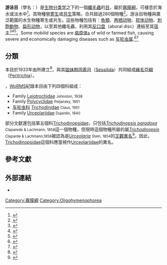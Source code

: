 {{Automatic taxobox
 | taxon = Mobilida
 | image = Trich2.jpg
 | image_width = 250px
 | image_caption = Scanning electron micrograph of ''Trichodina'' on the gills of a mullet
 | authority = {{tsl|en|Alfred Kahl||Kahl}}, 1933
 | synonyms =
 | subdivision_ranks = [[科_(生物)|科]]
 | subdivision = 
}}

'''游泳目'''（學名：{{lang|la|Mobilida}}）是[[生物分类学|生物分类学]]之下的一個[[纖毛蟲|纖毛蟲]]的[[目_(生物)|目]]，屬於[[寡膜綱|寡膜綱]]{{tsl|en|peritrich|緣毛亞綱}}，可棲息於海水或淡水中{{r|WoRMS_232070}}<ref>{{cite book |last1=Muller |first1=Y. |year=2004 |title=Faune et flore du littoral du Nord, du Pas-de-Calais et de la Belgique: inventaire |trans-title=(法國)北部省、加來海峽省及比利時海岸的動植物相：清單 |publisher=Commission Régionale de Biologie [[北部-加来海峡|Région Nord Pas-de-Calais]] |location=[[法國|France]] |pages=307 pp. |url=http://www.vliz.be/imisdocs/publications/145561.pdf |language=fr |access-date=2020-08-16 |archive-date=2020-08-02 |archive-url=https://web.archive.org/web/20200802010107/http://www.vliz.be/imisdocs/publications/145561.pdf |dead-url=no }}</ref>。其物種營[[寄生|寄生]]或[[共生|共生]]策略，合共超過280個物種<ref name=":2">{{Cite journal|last=Gong|first=Ying-Chun|last2=Yu|first2=Yu-He|last3=Villalobo|first3=Eduardo|last4=Zhu|first4=Fei-Yun|last5=Miao|first5=Wei|date=2006-09-01|title=Reevaluation of the Phylogenetic Relationship between Mobilid and Sessilid Peritrichs (Ciliophora, Oligohymenophorea) Based on Small Subunit rRNA Genes Sequences|journal=Journal of Eukaryotic Microbiology|language=en|volume=53|issue=5|pages=397–403|doi=10.1111/j.1550-7408.2006.00121.x|pmid=16968459|issn=1550-7408|url=http://ir.ihb.ac.cn/handle/152342/8846|access-date=2020-08-16|archive-date=2020-10-22|archive-url=https://web.archive.org/web/20201022102119/http://ir.ihb.ac.cn/handle/152342/8846|dead-url=no}}</ref>。游泳目物種與廣泛範圍的水生物種寄生或共生。這些物種包括有：[[鱼|魚類]]、[[两栖动物|两栖动物]]、[[软体动物|软体动物]]、[[刺胞動物門|刺胞動物]]、[[扁形动物门|扁形动物]]，以至其他纖毛蟲，利用其[[反口盘|反口盘]]（aboral disc）連結至其[[宿主|宿主]]<ref name=":1">{{Cite journal|last=Zhan|first=Zifeng|last2=Xu|first2=Kuidong|last3=Dunthorn|first3=Micah|date=2013-03-01|title=Evaluating molecular support for and against the monophyly of the Peritrichia and phylogenetic relationships within the Mobilida (Ciliophora, Oligohymenophorea)|journal=Zoologica Scripta|language=en|volume=42|issue=2|pages=213–226|doi=10.1111/j.1463-6409.2012.00568.x|issn=1463-6409}}</ref><ref name=":0">{{Cite book|url=https://books.google.com/?id=Hd3jKGDBR48C&pg=PA1&dq=lynn+ciliated+protozoa#v=onepage&q=lynn%2520ciliated%2520protozoa&f=false|title=The Ciliated Protozoa: Characterization, Classification, and Guide to the Literature|last=Lynn|first=Denis|date=2008-06-24|publisher=Springer Science & Business Media|isbn=9781402082399|language=en}}</ref><ref>{{Cite journal|last=Reynoldson|first=T. B.|date=1951-01-01|title=The Dispersal of Urceolaria mitra (Peritricha) Epizoic on Flatworms|jstor=1650|journal=Journal of Animal Ecology|volume=20|issue=1|pages=123–131|doi=10.2307/1650}}</ref>。Some mobilid species are <!-- [[pathogen|pathogen]] -->[[病原体|病原体]]s of wild or farmed fish, causing severe and economically damaging diseases such as <!-- [[Trichodina|trichodinosis]] -->[[车轮虫属|车轮虫属]].<ref>{{Cite journal|last=Huh|first=Min Do|last2=Thomas|first2=Chad D.|last3=Udomkusonsri|first3=Pareeya|last4=Noga|first4=Edward J.|date=2005-07-01|title=Epidemic trichodinosis associated with severe epidermal hyperplasia in largemouth bass, Micropterus salmoides, from North Carolina, USA|journal=Journal of Wildlife Diseases|volume=41|issue=3|pages=647–653|doi=10.7589/0090-3558-41.3.647|issn=0090-3558|pmid=16244080|doi-access=free}}</ref><ref>{{Cite book|url=https://books.google.com/?id=M5GZGH3W-IEC&pg=PT14&dq=Fish+Disease:+Diagnosis+and+Treatmen#v=onepage&q=Fish%2520Disease%253A%2520Diagnosis%2520and%2520Treatmen&f=false|title=Fish Disease: Diagnosis and Treatment|last=Noga|first=Edward J.|date=2011-11-16|publisher=John Wiley & Sons|isbn=9781119949466|language=en}}</ref>

==分類==
本目於1933年由{{tsl|en|Alfred Kahl||Alfred Kahl}}所建立<ref>{{Cite book|title=Die Tierwelt der Nord-und Ostsee|last=Grimpe|first=Georg|publisher=Akademische Verlagsgesellschaft|year=1933|isbn=|location=Leipzig|pages=29–146|via=}}</ref>，與其[[姐妹群|姐妹群]][[固着目|固着目]]（[[Sessilida|Sessilida]]）共同組成[[緣毛亞綱|緣毛亞綱]]（[[Peritrichia|Peritrichia]]）。

{{as of|2020|8|16}}，[[WoRMS|WoRMS]]紀錄本目由下列四個科組成{{r|WoRMS_232070}}：
* Family [[Leiotrochidae|Leiotrochidae]] <small>Johnston, 1938</small>
* Family [[Polycyclidae|Polycyclidae]] <small>Poljansky, 1951</small>
* [[车轮虫科|车轮虫科]] [[Trichodinidae|Trichodinidae]] <small>Claus, 1951</small>
* Family [[Urceolariidae|Urceolariidae]] <small>Dujardin, 1840</small>

部分文獻還包括第五個科[[Trichodinopsidae|Trichodinopsidae]]，只包括''[[Trichodinopsis_paradoxa|Trichodinopsis paradoxa]]'' <small>Claparede & Lachmann, 1858</small>這一個物種，但現時這個物種所屬的屬''[[Trichodinopsis|Trichodinopsis]]'' <small>Claparde & Lachmann,1858</small>被認為是''[[Urceolaria|Urceolaria]]'' <small>Stein, 1854</small>的[[芏觀異名|芏觀異名]]<ref>{{cite web |url=https://www.ncbi.nlm.nih.gov/Taxonomy/Browser/wwwtax.cgi?id=587063&lvl=0 |title=Taxonomy browser (Urceolaria) }}</ref>。因此，[[Trichodinopsidae|Trichodinopsidae]]這個科應當視作[[Urceolariidae|Urceolariidae]]的異名。

==參考文獻==
{{reflist |refs=
<ref name="WoRMS_232070">{{WoRMS |id=232070
 |title=Mobilida |db=World Ciliophora Database
 |last1=Warren |first1=Alan
 |last2=Kihara |first2=Terue Cristina
 |last3=Camba Reu |first3=Cibran
 |date=2009-11-16 |access-date=2020-08-16 }}</ref>
 }}

==外部連結==
{{commonscat|Mobilida}}
*{{Wikispecies-inline|Mobilida}}
{{Taxonbar|from=Q10609751}}
[[Category:寡膜綱|Category:寡膜綱]]
[[Category:Oligohymenophorea|Category:Oligohymenophorea]]